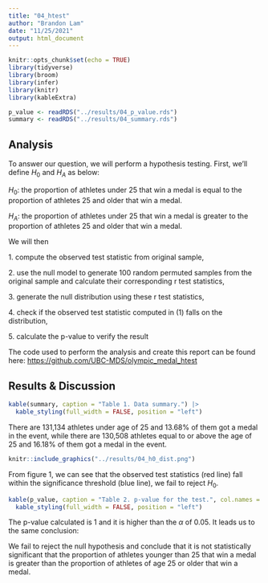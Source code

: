 ```yaml
---
title: "04_htest"
author: "Brandon Lam"
date: "11/25/2021"
output: html_document
---
```


```r
knitr::opts_chunk$set(echo = TRUE)
library(tidyverse)
library(broom)
library(infer)
library(knitr)
library(kableExtra)
```

```r
p_value <- readRDS("../results/04_p_value.rds")
summary <- readRDS("../results/04_summary.rds")
```

## Analysis

To answer our question, we will perform a hypothesis testing. First, we'll define $H_0$ and $H_A$ as below:

$H_0:$ the proportion of athletes under 25 that win a medal is equal to the proportion of athletes 25 and older that win a medal.

$H_A:$ the proportion of athletes under 25 that win a medal is greater to the proportion of athletes 25 and older that win a medal.

We will then

1\. compute the observed test statistic from original sample,

2\. use the null model to generate 100 random permuted samples from the original sample and calculate their corresponding r test statistics,

3\. generate the null distribution using these r test statistics,

4\. check if the observed test statistic computed in (1) falls on the distribution,

5\. calculate the p-value to verify the result

The code used to perform the analysis and create this report can be found here: [https://github.com/UBC-MDS/olympic_medal_htest](https://github.com/UBC-MDS/olympic_medal_htest/)

## Results & Discussion

```r
kable(summary, caption = "Table 1. Data summary.") |>
  kable_styling(full_width = FALSE, position = "left")
```

There are 131,134 athletes under age of 25 and 13.68% of them got a medal in the event, while there are 130,508 athletes equal to or above the age of 25 and 16.18% of them got a medal in the event.

```r
knitr::include_graphics("../results/04_h0_dist.png")
```

From figure 1, we can see that the observed test statistics (red line) fall within the significance threshold (blue line), we fail to reject $H_0$.

```r
kable(p_value, caption = "Table 2. p-value for the test.", col.names = 'p-value') |>
  kable_styling(full_width = FALSE, position = "left")
```

The p-value calculated is 1 and it is higher than the $\alpha$ of 0.05. It leads us to the same conclusion:

We fail to reject the null hypothesis and conclude that it is not statistically significant that the proportion of athletes younger than 25 that win a medal is greater than the proportion of athletes of age 25 or older that win a medal.
